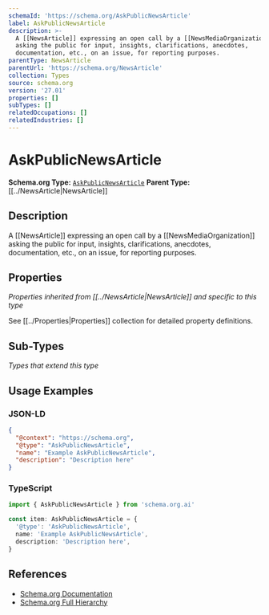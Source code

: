 ```yaml
---
schemaId: 'https://schema.org/AskPublicNewsArticle'
label: AskPublicNewsArticle
description: >-
  A [[NewsArticle]] expressing an open call by a [[NewsMediaOrganization]]
  asking the public for input, insights, clarifications, anecdotes,
  documentation, etc., on an issue, for reporting purposes.
parentType: NewsArticle
parentUrl: 'https://schema.org/NewsArticle'
collection: Types
source: schema.org
version: '27.01'
properties: []
subTypes: []
relatedOccupations: []
relatedIndustries: []
---
```

# AskPublicNewsArticle

**Schema.org Type:** [`AskPublicNewsArticle`](https://schema.org/AskPublicNewsArticle)
**Parent Type:** [[../NewsArticle|NewsArticle]]

## Description

A [[NewsArticle]] expressing an open call by a [[NewsMediaOrganization]] asking the public for input, insights, clarifications, anecdotes, documentation, etc., on an issue, for reporting purposes.

## Properties

*Properties inherited from [[../NewsArticle|NewsArticle]] and specific to this type*

See [[../Properties|Properties]] collection for detailed property definitions.

## Sub-Types

*Types that extend this type*

## Usage Examples

### JSON-LD

```json
{
  "@context": "https://schema.org",
  "@type": "AskPublicNewsArticle",
  "name": "Example AskPublicNewsArticle",
  "description": "Description here"
}
```

### TypeScript

```typescript
import { AskPublicNewsArticle } from 'schema.org.ai'

const item: AskPublicNewsArticle = {
  '@type': 'AskPublicNewsArticle',
  name: 'Example AskPublicNewsArticle',
  description: 'Description here',
}
```

## References

- [Schema.org Documentation](https://schema.org/AskPublicNewsArticle)
- [Schema.org Full Hierarchy](https://schema.org/docs/full.html)
